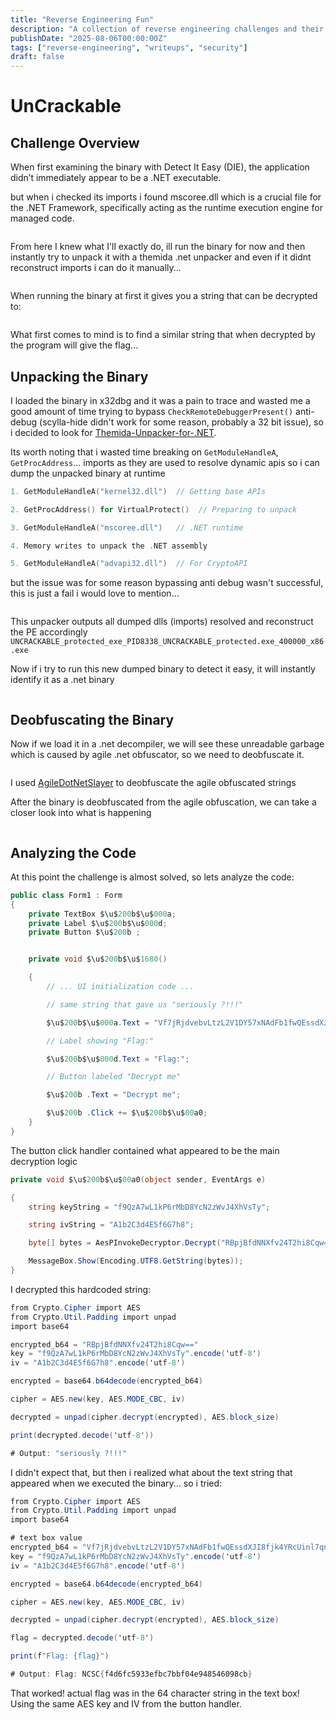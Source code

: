 ```yaml
---
title: "Reverse Engineering Fun"
description: "A collection of reverse engineering challenges and their solutions."
publishDate: "2025-08-06T00:00:00Z"
tags: ["reverse-engineering", "writeups", "security"]
draft: false
---
```


# UnCrackable

## Challenge Overview

When first examining the binary with Detect It Easy (DIE), the application didn’t immediately appear to be a .NET executable.

but when i checked its imports i found mscoree.dll which is a crucial file for the .NET Framework, specifically acting as the runtime execution engine for managed code.

<img src="/images/uncrackable/uncrackable-1.png" alt="" />

From here I knew what I'll exactly do, ill run the binary for now and then instantly try to unpack it with a themida .net unpacker and even if it didnt reconstruct imports i can do it manually...

<img src="/images/uncrackable/uncrackable-2.png" alt="" />

When running the binary at first it gives you a string that can be decrypted to:

<img src="/images/uncrackable/uncrackable-3.png" alt="" />

What first comes to mind is to find a similar string that when decrypted by the program will give the flag...

## Unpacking the Binary

I loaded the binary in x32dbg and it was a pain to trace and wasted me a good amount of time trying to bypass `CheckRemoteDebuggerPresent()` anti-debug (scylla-hide didn't work for some reason, probably a 32 bit issue), so i decided to look for [Themida-Unpacker-for-.NET](https://github.com/cg10036/Themida-Unpacker-for-.NET).

Its worth noting that i wasted time breaking on `GetModuleHandleA`, `GetProcAddress`... imports as they are used to resolve dynamic apis so i can dump the unpacked binary at runtime

```c
1. GetModuleHandleA("kernel32.dll")  // Getting base APIs

2. GetProcAddress() for VirtualProtect()  // Preparing to unpack

3. GetModuleHandleA("mscoree.dll")   // .NET runtime

4. Memory writes to unpack the .NET assembly

5. GetModuleHandleA("advapi32.dll")  // For CryptoAPI
```

but the issue was for some reason bypassing anti debug wasn't successful, this is just a fail i would love to mention...

<img src="/images/uncrackable/uncrackable-4.png" alt="" />

This unpacker outputs all dumped dlls (imports) resolved and reconstruct the PE accordingly `UNCRACKABLE_protected_exe_PID8338_UNCRACKABLE_protected.exe_400000_x86.exe`

Now if i try to run this new dumped binary to detect it easy, it will instantly identify it as a .net binary

<img src="/images/uncrackable/uncrackable-5.png" alt="" />

## Deobfuscating the Binary

Now if we load it in a .net decompiler, we will see these unreadable garbage which is caused by agile .net obfuscator, so we need to deobfuscate it.

<img src="/images/uncrackable/uncrackable-6.png" alt="" />

I used [AgileDotNetSlayer](https://github.com/SychicBoy/AgileDotNetSlayer) to deobfuscate the agile obfuscated strings

After the binary is deobfuscated from the agile obfuscation, we can take a closer look into what is happening

<img src="/images/uncrackable/uncrackable-7.png" alt="" />

## Analyzing the Code

At this point the challenge is almost solved, so lets analyze the code:

```csharp
public class Form1 : Form
{
    private TextBox $\u$200b$\u$000a;
    private Label $\u$200b$\u$000d;
    private Button $\u$200b ;


    private void $\u$200b$\u$1680()

    {
        // ... UI initialization code ...

        // same string that gave us "seriously ?!!!"

        $\u$200b$\u$000a.Text = "Vf7jRjdvebvLtzL2V1DY57xNAdFb1fwQEssdXJI8fjk4YRcUinl7qnh8yhm7zV6L";

        // Label showing "Flag:"

        $\u$200b$\u$000d.Text = "Flag:";

        // Button labeled "Decrypt me"

        $\u$200b .Text = "Decrypt me";

        $\u$200b .Click += $\u$200b$\u$00a0;
    }
}
```

The button click handler contained what appeared to be the main decryption logic

```csharp
private void $\u$200b$\u$00a0(object sender, EventArgs e)

{
    string keyString = "f9QzA7wL1kP6rMbD8YcN2zWvJ4XhVsTy";

    string ivString = "A1b2C3d4E5f6G7h8";

    byte[] bytes = AesPInvokeDecryptor.Decrypt("RBpjBfdNNXfv24T2hi8Cqw==", keyString, ivString);

    MessageBox.Show(Encoding.UTF8.GetString(bytes));
}
```

I decrypted this hardcoded string:

```csharp
from Crypto.Cipher import AES
from Crypto.Util.Padding import unpad
import base64

encrypted_b64 = "RBpjBfdNNXfv24T2hi8Cqw=="
key = "f9QzA7wL1kP6rMbD8YcN2zWvJ4XhVsTy".encode('utf-8')
iv = "A1b2C3d4E5f6G7h8".encode('utf-8')

encrypted = base64.b64decode(encrypted_b64)

cipher = AES.new(key, AES.MODE_CBC, iv)

decrypted = unpad(cipher.decrypt(encrypted), AES.block_size)

print(decrypted.decode('utf-8'))

# Output: "seriously ?!!!"
```

I didn't expect that, but then i realized what about the text string that appeared when we executed the binary... so i tried:

```csharp
from Crypto.Cipher import AES
from Crypto.Util.Padding import unpad
import base64

# text box value
encrypted_b64 = "Vf7jRjdvebvLtzL2V1DY57xNAdFb1fwQEssdXJI8fjk4YRcUinl7qnh8yhm7zV6L"
key = "f9QzA7wL1kP6rMbD8YcN2zWvJ4XhVsTy".encode('utf-8')
iv = "A1b2C3d4E5f6G7h8".encode('utf-8')

encrypted = base64.b64decode(encrypted_b64)

cipher = AES.new(key, AES.MODE_CBC, iv)

decrypted = unpad(cipher.decrypt(encrypted), AES.block_size)

flag = decrypted.decode('utf-8')

print(f"Flag: {flag}")

# Output: Flag: NCSC{f4d6fc5933efbc7bbf04e948546098cb}
```

That worked! actual flag was in the 64 character string in the text box! Using the same AES key and IV from the button handler.
